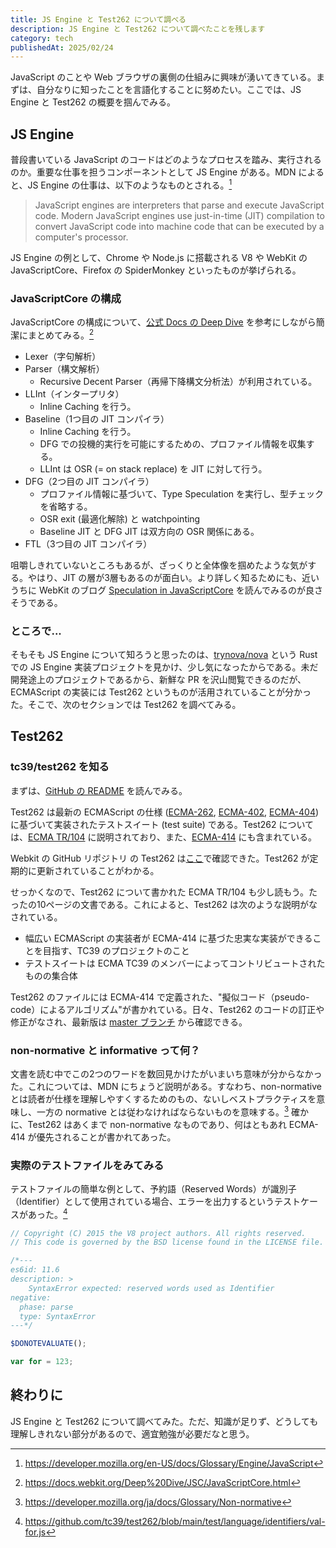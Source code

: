 ```yaml
---
title: JS Engine と Test262 について調べる
description: JS Engine と Test262 について調べたことを残します
category: tech
publishedAt: 2025/02/24
---
```


JavaScript のことや Web ブラウザの裏側の仕組みに興味が湧いてきている。まずは、自分なりに知ったことを言語化することに努めたい。ここでは、JS Engine と Test262 の概要を掴んでみる。

## JS Engine

普段書いている JavaScript のコードはどのようなプロセスを踏み、実行されるのか。重要な仕事を担うコンポーネントとして JS Engine がある。MDN によると、JS Engine の仕事は、以下のようなものとされる。[^1]

> JavaScript engines are interpreters that parse and execute JavaScript code. Modern JavaScript engines use just-in-time (JIT) compilation to convert JavaScript code into machine code that can be executed by a computer's processor.

JS Engine の例として、Chrome や Node.js に搭載される V8 や WebKit の JavaScriptCore、Firefox の SpiderMonkey といったものが挙げられる。

### JavaScriptCore の構成
JavaScriptCore の構成について、[公式 Docs の Deep Dive](https://docs.webkit.org/Deep%20Dive/JSC/JavaScriptCore.html) を参考にしながら簡潔にまとめてみる。[^2]

- Lexer（字句解析）
- Parser（構文解析）
  - Recursive Decent Parser（再帰下降構文分析法）が利用されている。
- LLInt（インタープリタ）
  - Inline Caching を行う。
- Baseline（1つ目の JIT コンパイラ）
  - Inline Caching を行う。
  - DFG での投機的実行を可能にするための、プロファイル情報を収集する。
  - LLInt は OSR (= on stack replace) を JIT に対して行う。
- DFG（2つ目の JIT コンパイラ）
  - プロファイル情報に基づいて、Type Speculation を実行し、型チェックを省略する。
  - OSR exit (最適化解除) と watchpointing
  - Baseline JIT と DFG JIT は双方向の OSR 関係にある。
- FTL（3つ目の JIT コンパイラ）

咀嚼しきれていないところもあるが、ざっくりと全体像を掴めたような気がする。やはり、JIT の層が3層もあるのが面白い。より詳しく知るためにも、近いうちに WebKit のブログ [Speculation in JavaScriptCore](https://webkit.org/blog/10308/speculation-in-javascriptcore/) を読んでみるのが良さそうである。

### ところで...
そもそも JS Engine について知ろうと思ったのは、[trynova/nova](https://github.com/trynova/nova) という Rust での JS Engine 実装プロジェクトを見かけ、少し気になったからである。未だ開発途上のプロジェクトであるから、新鮮な PR を沢山閲覧できるのだが、ECMAScript の実装には Test262 というものが活用されていることが分かった。そこで、次のセクションでは Test262 を調べてみる。

## Test262

### tc39/test262 を知る

まずは、[GitHub の README](https://github.com/tc39/test262?tab=readme-ov-file) を読んでみる。

Test262 は最新の ECMAScript の仕様 ([ECMA-262](https://tc39.es/ecma262/), [ECMA-402](https://tc39.es/ecma402/), [ECMA-404](https://ecma-international.org/wp-content/uploads/ECMA-404.pdf)) に基づいて実装されたテストスイート (test suite) である。Test262 については、[ECMA TR/104](https://ecma-international.org/wp-content/uploads/ECMA_TR-104_2nd_edition_december_2016.pdf) に説明されており、また、[ECMA-414](https://ecma-international.org/wp-content/uploads/ECMA-414.pdf) にも含まれている。

Webkit の GitHub リポジトリ の Test262 は[ここ](https://github.com/WebKit/WebKit/tree/main/JSTests/test262)で確認できた。Test262 が定期的に更新されていることがわかる。

せっかくなので、Test262 について書かれた ECMA TR/104 も少し読もう。たったの10ページの文書である。これによると、Test262 は次のような説明がなされている。
- 幅広い ECMAScript の実装者が ECMA-414 に基づた忠実な実装ができることを目指す、TC39 のプロジェクトのこと
- テストスイートは ECMA TC39 のメンバーによってコントリビュートされたものの集合体

Test262 のファイルには ECMA-414 で定義された、"擬似コード（pseudo-code）によるアルゴリズム"が書かれている。日々、Test262 のコードの訂正や修正がなされ、最新版は [master ブランチ](https://github.com/tc39/test262/tree/master) から確認できる。

### non-normative と informative って何？
文書を読む中でこの2つのワードを数回見かけたがいまいち意味が分からなかった。これについては、MDN にちょうど説明がある。すなわち、non-normative とは読者が仕様を理解しやすくするためのもの、ないしベストプラクティスを意味し、一方の normative とは従わなければならないものを意味する。[^3] 確かに、Test262 はあくまで non-normative なものであり、何はともあれ ECMA-414 が優先されることが書かれてあった。

### 実際のテストファイルをみてみる
テストファイルの簡単な例として、予約語（Reserved Words）が識別子（Identifier）として使用されている場合、エラーを出力するというテストケースがあった。[^4]

```js title="val-for.js"
// Copyright (C) 2015 the V8 project authors. All rights reserved.
// This code is governed by the BSD license found in the LICENSE file.

/*---
es6id: 11.6
description: >
    SyntaxError expected: reserved words used as Identifier
negative:
  phase: parse
  type: SyntaxError
---*/

$DONOTEVALUATE();

var for = 123;
```

## 終わりに
JS Engine と Test262 について調べてみた。ただ、知識が足りず、どうしても理解しきれない部分があるので、適宜勉強が必要だなと思う。

[^1]: https://developer.mozilla.org/en-US/docs/Glossary/Engine/JavaScript
[^2]: https://docs.webkit.org/Deep%20Dive/JSC/JavaScriptCore.html
[^3]: https://developer.mozilla.org/ja/docs/Glossary/Non-normative
[^4]: https://github.com/tc39/test262/blob/main/test/language/identifiers/val-for.js
